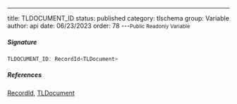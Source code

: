 ---
title: TLDOCUMENT_ID
status: published
category: tlschema
group: Variable
author: api
date: 06/23/2023
order: 78
---<Small>Public Readonly Variable</Small>




##### Signature


```ts
TLDOCUMENT_ID: RecordId<TLDocument>
```

##### References

[RecordId](/gen/store/RecordId-type), [TLDocument](/gen/tlschema/TLDocument-interface)

